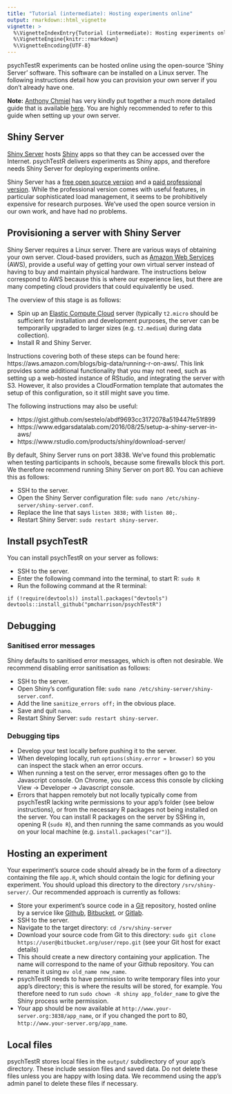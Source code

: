 ```yaml
---
title: "Tutorial (intermediate): Hosting experiments online"
output: rmarkdown::html_vignette
vignette: >
  %\VignetteIndexEntry{Tutorial (intermediate): Hosting experiments online}
  %\VignetteEngine{knitr::rmarkdown}
  %\VignetteEncoding{UTF-8}
---
```


psychTestR experiments can be hosted online using the open-source 'Shiny Server' software.
This software can be installed on a Linux server. 
The following instructions detail how you can provision your own server 
if you don't already have one.

**Note:** [Anthony Chmiel](https://www.westernsydney.edu.au/marcs/our_team/research_assistants/dr_anthony_chmiel)
has very kindly put together a much more detailed guide that is available [here](https://s3-eu-west-1.amazonaws.com/research.pmcharrison.com/psychTestR/psychTestR-server-docs-latest.pdf).
You are highly recommended to refer to this guide when setting up your own server.

## Shiny Server

[Shiny Server](https://www.rstudio.com/products/shiny/shiny-server/)
hosts [Shiny](https://www.rstudio.com/products/shiny/)
apps so that they can be accessed over the Internet.
psychTestR delivers experiments as Shiny apps,
and therefore needs Shiny Server for deploying experiments online.

Shiny Server has a [free open source version](https://www.rstudio.com/products/shiny/download-server/)
and a [paid professional version](https://www.rstudio.com/products/shiny-server-pro/).
While the professional version comes with useful features, in particular sophisticated load management,
it seems to be prohibitively expensive for research purposes.
We've used the open source version in our own work, and have had no problems.

## Provisioning a server with Shiny Server

Shiny Server requires a Linux server.
There are various ways of obtaining your own server.
Cloud-based providers, such as [Amazon Web Services](https://aws.amazon.com/) (AWS), 
provide a useful way of getting your own virtual server 
instead of having to buy and maintain physical hardware.
The instructions below correspond to AWS because this is where our experience lies,
but there are many competing cloud providers that could equivalently be used.

The overview of this stage is as follows:

- Spin up an [Elastic Compute Cloud](https://aws.amazon.com/ec2) server
(typically `t2.micro` should be sufficient for installation and development purposes,
the server can be temporarily upgraded to larger sizes (e.g. `t2.medium`) 
during data collection).
- Install R and Shiny Server.

Instructions covering both of these steps can be found here: 
https://aws.amazon.com/blogs/big-data/running-r-on-aws/.
This link provides some additional functionality that you may not need,
such as setting up a web-hosted instance of RStudio,
and integrating the server with S3.
However, it also provides a CloudFormation template that automates the setup of this configuration,
so it still might save you time.

The following instructions may also be useful:

- https://gist.github.com/sestelo/abdf9693cc3172078a519447fe51f899
- https://www.edgarsdatalab.com/2016/08/25/setup-a-shiny-server-in-aws/
- https://www.rstudio.com/products/shiny/download-server/

By default, Shiny Server runs on port 3838. 
We've found this problematic when testing participants in schools,
because some firewalls block this port.
We therefore recommend running Shiny Server on port 80.
You can achieve this as follows:

- SSH to the server.
- Open the Shiny Server configuration file: `sudo nano /etc/shiny-server/shiny-server.conf`.
- Replace the line that says `listen 3838;` with `listen 80;`.
- Restart Shiny Server: `sudo restart shiny-server`.

## Install psychTestR

You can install psychTestR on your server as follows:

- SSH to the server.
- Enter the following command into the terminal, to start R: `sudo R`
- Run the following command at the R terminal:

```
if (!require(devtools)) install.packages("devtools")
devtools::install_github("pmcharrison/psychTestR")
```

## Debugging

### Sanitised error messages

Shiny defaults to sanitised error messages, which is often not desirable.
We recommend disabling error sanitisation as follows:

- SSH to the server.
- Open Shiny's configuration file: `sudo nano /etc/shiny-server/shiny-server.conf`.
- Add the line `sanitize_errors off;` in the obvious place.
- Save and quit `nano`.
- Restart Shiny Server: `sudo restart shiny-server`.

### Debugging tips

- Develop your test locally before pushing it to the server.
- When developing locally, run `options(shiny.error = browser)` so you can
inspect the stack when an error occurs.
- When running a test on the server, error messages often go to the Javascript console.
On Chrome, you can access this console by clicking View -> Developer -> Javascript console.
- Errors that happen remotely but not locally typically come from psychTestR
lacking write permissions to your app's folder (see below instructions),
or from the necessary R packages not being installed on the server.
You can install R packages on the server by SSHing in, opening R (`sudo R`),
and then running the same commands as you would on your local machine
(e.g. `install.packages("car")`).

## Hosting an experiment

Your experiment's source code should already be in the form of a directory
containing the file `app.R`, which should contain the logic for defining your experiment.
You should upload this directory to the directory `/srv/shiny-server/`.
Our recommended approach is currently as follows: 

- Store your experiment's source code in a 
[Git](https://git-scm.com/) repository,
hosted online by a service like 
[Github](https://github.com/), 
[Bitbucket](https://bitbucket.org/), 
or [Gitlab](https://gitlab.com/).
- SSH to the server.
- Navigate to the target directory: `cd /srv/shiny-server`
- Download your source code from Git to this directory: `sudo git clone https://user@bitbucket.org/user/repo.git` (see your Git host for exact details)
- This should create a new directory containing your application. The name will correspond to the name of your Github repository. You can rename it using `mv old_name new_name`.
- psychTestR needs to have permission to write temporary files into your app's directory; this is where the results will be stored, for example. You therefore need to run `sudo chown -R shiny app_folder_name` 
to give the Shiny process write permission.
- Your app should be now available at `http://www.your-server.org:3838/app_name`, or if you changed the port to 80, `http://www.your-server.org/app_name`.

## Local files

psychTestR stores local files in the `output/` subdirectory of your app's directory.
These include session files and saved data.
Do not delete these files unless you are happy with losing data.
We recommend using the app's admin panel to delete these files if necessary.
